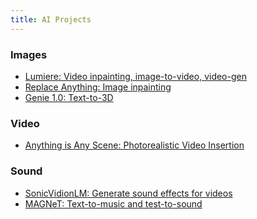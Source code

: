 ```yaml
---
title: AI Projects
---
```


### Images

- [Lumiere: Video inpainting, image-to-video, video-gen](https://lumiere-video.github.io/)
- [Replace Anything: Image inpainting](https://huggingface.co/spaces/modelscope/ReplaceAnything)
- [Genie 1.0: Text-to-3D](https://twitter.com/LumaLabsAI/status/1744778363330535860)

### Video

- [Anything is Any Scene: Photorealistic Video Insertion](https://anythinginanyscene.github.io/)

### Sound

- [SonicVidionLM: Generate sound effects for videos](https://yusiissy.github.io/SonicVisionLM.github.io/)
- [MAGNeT: Text-to-music and test-to-sound](https://pages.cs.huji.ac.il/adiyoss-lab/MAGNeT/)
